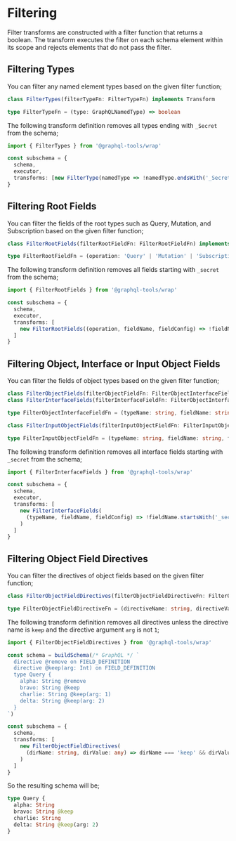 # Filtering

Filter transforms are constructed with a filter function that returns a boolean. The transform
executes the filter on each schema element within its scope and rejects elements that do not pass
the filter.

## Filtering Types

You can filter any named element types based on the given filter function;

```ts
class FilterTypes(filterTypeFn: FilterTypeFn) implements Transform

type FilterTypeFn = (type: GraphQLNamedType) => boolean
```

The following transform definition removes all types ending with `_Secret` from the schema;

```ts
import { FilterTypes } from '@graphql-tools/wrap'

const subschema = {
  schema,
  executor,
  transforms: [new FilterType(namedType => !namedType.endsWith('_Secret'))]
}
```

## Filtering Root Fields

You can filter the fields of the root types such as Query, Mutation, and Subscription based on the
given filter function;

```ts
class FilterRootFields(filterRootFieldFn: FilterRootFieldFn) implements Transform

type FilterRootFieldFn = (operation: 'Query' | 'Mutation' | 'Subscription', fieldName: string, fieldConfig: GraphQLFieldConfig<any, any>) => boolean
```

The following transform definition removes all fields starting with `_secret` from the schema;

```ts
import { FilterRootFields } from '@graphql-tools/wrap'

const subschema = {
  schema,
  executor,
  transforms: [
    new FilterRootFields((operation, fieldName, fieldConfig) => !fieldName.startsWith('_secret'))
  ]
}
```

## Filtering Object, Interface or Input Object Fields

You can filter the fields of object types based on the given filter function;

```ts
class FilterObjectFields(filterObjectFieldFn: FilterObjectInterfaceFieldFn) implements Transform
class FilterInterfaceFields(filterInterfaceFieldFn: FilterObjectInterfaceFieldFn) implements Transform

type FilterObjectInterfaceFieldFn = (typeName: string, fieldName: string, fieldConfig: GraphQLFieldConfig<any, any>) => boolean
```

```ts
class FilterInputObjectFields(filterInputObjectFieldFn: FilterInputObjectFieldFn) implements Transform

type FilterInputObjectFieldFn = (typeName: string, fieldName: string, fieldConfig: GraphQLInputFieldConfig) => boolean
```

The following transform definition removes all interface fields starting with `_secret` from the
schema;

```ts
import { FilterInterfaceFields } from '@graphql-tools/wrap'

const subschema = {
  schema,
  executor,
  transforms: [
    new FilterInterfaceFields(
      (typeName, fieldName, fieldConfig) => !fieldName.startsWith('_secret')
    )
  ]
}
```

## Filtering Object Field Directives

You can filter the directives of object fields based on the given filter function;

```ts
class FilterObjectFieldDirectives(filterObjectFieldDirectiveFn: FilterObjectFieldDirectiveFn) implements Transform

type FilterObjectFieldDirectiveFn = (directiveName: string, directiveValue: any) => boolean
```

The following transform definition removes all directives unless the directive name is `keep` and
the directive argument `arg` is not `1`;

```ts
import { FilterObjectFieldDirectives } from '@graphql-tools/wrap'

const schema = buildSchema(/* GraphQL */ `
  directive @remove on FIELD_DEFINITION
  directive @keep(arg: Int) on FIELD_DEFINITION
  type Query {
    alpha: String @remove
    bravo: String @keep
    charlie: String @keep(arg: 1)
    delta: String @keep(arg: 2)
  }
`)

const subschema = {
  schema,
  transforms: [
    new FilterObjectFieldDirectives(
      (dirName: string, dirValue: any) => dirName === 'keep' && dirValue.arg !== 1
    )
  ]
}
```

So the resulting schema will be;

```graphql
type Query {
  alpha: String
  bravo: String @keep
  charlie: String
  delta: String @keep(arg: 2)
}
```
